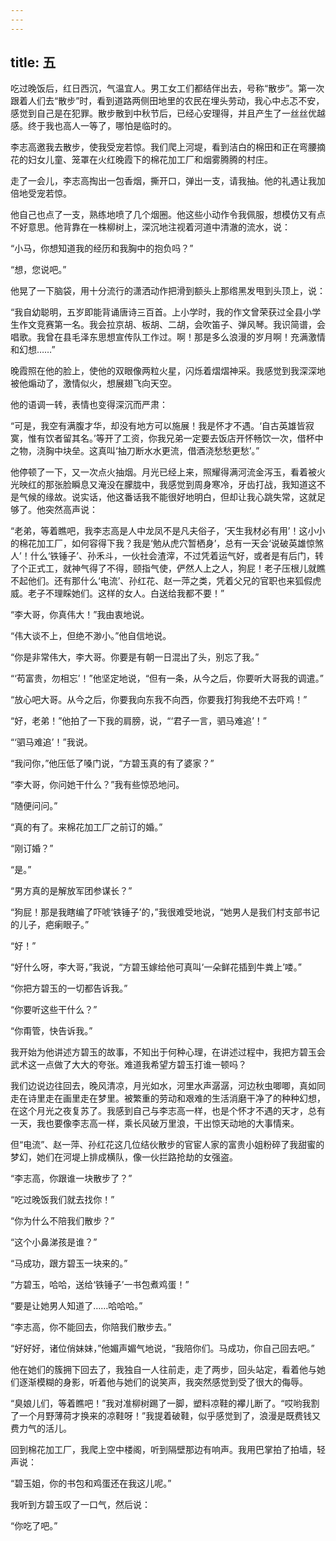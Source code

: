 ```yaml
---
---
---
```

title: 五
---



吃过晚饭后，红日西沉，气温宜人。男工女工们都结伴出去，号称“散步”。第一次跟着人们去“散步”时，看到道路两侧田地里的农民在埋头劳动，我心中忐忑不安，感觉到自己是在犯罪。散步散到中秋节后，已经心安理得，并且产生了一丝丝优越感。终于我也高人一等了，哪怕是临时的。

李志高邀我去散步，使我受宠若惊。我们爬上河堤，看到洁白的棉田和正在弯腰摘花的妇女儿童、笼罩在火红晚霞下的棉花加工厂和烟雾腾腾的村庄。

走了一会儿，李志高掏出一包香烟，撕开口，弹出一支，请我抽。他的礼遇让我加倍地受宠若惊。

他自己也点了一支，熟练地喷了几个烟圈。他这些小动作令我佩服，想模仿又有点不好意思。他背靠在一株柳树上，深沉地注视着河道中清澈的流水，说：

“小马，你想知道我的经历和我胸中的抱负吗？”

“想，您说吧。”

他晃了一下脑袋，用十分流行的潇洒动作把滑到额头上那绺黑发甩到头顶上，说：

“我自幼聪明，五岁即能背诵唐诗三百首。上小学时，我的作文曾荣获过全县小学生作文竞赛第一名。我会拉京胡、板胡、二胡，会吹笛子、弹风琴。我识简谱，会唱歌。我曾在县毛泽东思想宣传队工作过。啊！那是多么浪漫的岁月啊！充满激情和幻想……”

晚霞照在他的脸上，使他的双眼像两粒火星，闪烁着熠熠神采。我感觉到我深深地被他煽动了，激情似火，想展翅飞向天空。

他的语调一转，表情也变得深沉而严肃：

“可是，我空有满腹才华，却没有地方可以施展！我是怀才不遇。‘自古英雄皆寂寞，惟有饮者留其名。’等开了工资，你我兄弟一定要去饭店开怀畅饮一次，借杯中之物，浇胸中块垒。这真叫‘抽刀断水水更流，借酒浇愁愁更愁’。”

他停顿了一下，又一次点火抽烟。月光已经上来，照耀得满河流金泻玉，看着被火光映红的那张脸瞬息又淹没在朦胧中，我感觉到周身寒冷，牙齿打战，我知道这不是气候的缘故。说实话，他这番话我不能很好地明白，但却让我心跳失常，这就足够了。他突然高声说：

“老弟，等着瞧吧，我李志高是人中龙凤不是凡夫俗子，‘天生我材必有用’！这小小的棉花加工厂，如何容得下我？我是‘勉从虎穴暂栖身’，总有一天会‘说破英雄惊煞人’！什么‘铁锤子’、孙禾斗，一伙社会渣滓，不过凭着运气好，或者是有后门，转了个正式工，就神气得了不得，颐指气使，俨然人上之人，狗屁！老子压根儿就瞧不起他们。还有那什么‘电流’、孙红花、赵一萍之类，凭着父兄的官职也来狐假虎威。老子不理睬她们。这样的女人。白送给我都不要！”

“李大哥，你真伟大！”我由衷地说。

“伟大谈不上，但绝不渺小。”他自信地说。

“你是非常伟大，李大哥。你要是有朝一日混出了头，别忘了我。”

“‘苟富贵，勿相忘’！”他坚定地说，“但有一条，从今之后，你要听大哥我的调遣。”

“放心吧大哥。从今之后，你要我向东我不向西，你要我打狗我绝不去吓鸡！”

“好，老弟！”他拍了一下我的肩膀，说，“‘君子一言，驷马难追’！”

“‘驷马难追’！”我说。

“我问你，”他压低了嗓门说，“方碧玉真的有了婆家？”

“李大哥，你问她干什么？”我有些惊恐地问。

“随便问问。”

“真的有了。来棉花加工厂之前订的婚。”

“刚订婚？”

“是。”

“男方真的是解放军团参谋长？”

“狗屁！那是我瞎编了吓唬‘铁锤子’的，”我很难受地说，“她男人是我们村支部书记的儿子，疤瘌眼子。”

“好！”

“好什么呀，李大哥，”我说，“方碧玉嫁给他可真叫‘一朵鲜花插到牛粪上’喽。”

“你把方碧玉的一切都告诉我。”

“你要听这些干什么？”

“你甭管，快告诉我。”

我开始为他讲述方碧玉的故事，不知出于何种心理，在讲述过程中，我把方碧玉会武术这一点做了大大的夸张。难道我希望方碧玉打谁一顿吗？

我们边说边往回去，晚风清凉，月光如水，河里水声潺潺，河边秋虫唧唧，真如同走在诗里走在画里走在梦里。被繁重的劳动和艰难的生活消磨干净了的种种幻想，在这个月光之夜复苏了。我感到自己与李志高一样，也是个怀才不遇的天才，总有一天，我也要像李志高一样，乘长风破万里浪，干出惊天动地的大事情来。

但“电流”、赵一萍、孙红花这几位结伙散步的官宦人家的富贵小姐粉碎了我甜蜜的梦幻，她们在河堤上排成横队，像一伙拦路抢劫的女强盗。

“李志高，你跟谁一块散步了？”

“吃过晚饭我们就去找你！”

“你为什么不陪我们散步？”

“这个小鼻涕孩是谁？”

“马成功，跟方碧玉一块来的。”

“方碧玉，哈哈，送给‘铁锤子’一书包煮鸡蛋！”

“要是让她男人知道了……哈哈哈。”

“李志高，你不能回去，你陪我们散步去。”

“好好好，诸位俏妹妹，”他媚声媚气地说，“我陪你们。马成功，你自己回去吧。”

他在她们的簇拥下回去了，我独自一人往前走，走了两步，回头站定，看着他与她们逐渐模糊的身影，听着他与她们的说笑声，我突然感觉到受了很大的侮辱。

“臭娘儿们，等着瞧吧！”我对准柳树踢了一脚，塑料凉鞋的襻儿断了。“哎哟我割了一个月野薄荷才换来的凉鞋呀！”我提着破鞋，似乎感觉到了，浪漫是既费钱又费力气的活儿。

回到棉花加工厂，我爬上空中楼阁，听到隔壁那边有响声。我用巴掌拍了拍墙，轻声说：

“碧玉姐，你的书包和鸡蛋还在我这儿呢。”

我听到方碧玉叹了一口气，然后说：

“你吃了吧。”